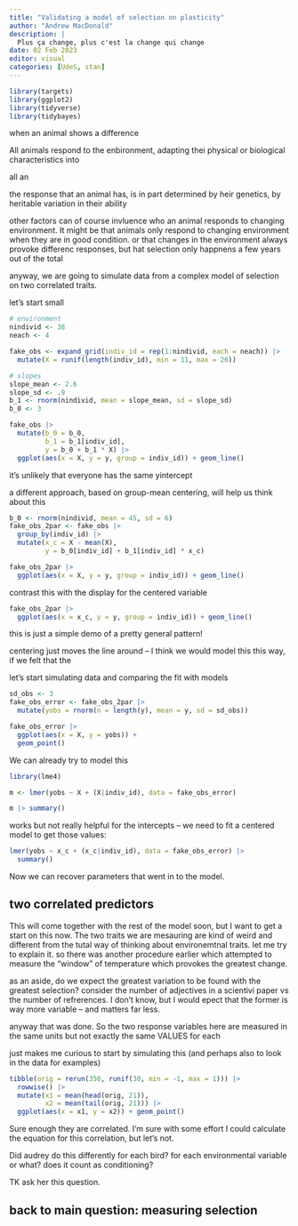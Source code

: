 ```yaml
---
title: "Validating a model of selection on plasticity"
author: "Andrew MacDonald"
description: |
  Plus ça change, plus c'est la change qui change
date: 02 Feb 2023
editor: visual
categories: [UdeS, stan]
---
```


```r
library(targets)
library(ggplot2)
library(tidyverse)
library(tidybayes)
```

when an animal shows a difference 

All animals respond to the enbironment, adapting thei physical or biological characteristics into 

all an

the response that an animal has, is in part determined by heir genetics, by heritable variation in their ability 

other factors can of course invluence who an animal responds to changing environment. It might be that animals only respond to changing environment when they are in good condition. or that changes in the environment always provoke differenc responses, but hat selection only happnens a few years out of the total 


anyway, we are going to simulate data from a complex model of selection on two correlated traits. 

let's start small

```r
# environment 
nindivid <- 38
neach <- 4

fake_obs <- expand_grid(indiv_id = rep(1:nindivid, each = neach)) |> 
  mutate(X = runif(length(indiv_id), min = 11, max = 26))

# slopes
slope_mean <- 2.6
slope_sd <- .9
b_1 <- rnorm(nindivid, mean = slope_mean, sd = slope_sd)
b_0 <- 3

fake_obs |> 
  mutate(b_0 = b_0,
         b_1 = b_1[indiv_id],
         y = b_0 + b_1 * X) |> 
  ggplot(aes(x = X, y = y, group = indiv_id)) + geom_line()

```

it's unlikely that everyone has the same yintercept

a different approach, based on group-mean centering, will help us think about this

```r
b_0 <- rnorm(nindivid, mean = 45, sd = 6)
fake_obs_2par <- fake_obs |> 
  group_by(indiv_id) |> 
  mutate(x_c = X - mean(X), 
         y = b_0[indiv_id] + b_1[indiv_id] * x_c)

fake_obs_2par |> 
  ggplot(aes(x = X, y = y, group = indiv_id)) + geom_line()

```

contrast this with the display for the centered variable

```r
fake_obs_2par |> 
  ggplot(aes(x = x_c, y = y, group = indiv_id)) + geom_line()
```

this is just a simple demo of a pretty general pattern! 

centering just moves the line around -- I think we would model this this way, if we felt that the 

let's start simulating data and comparing the fit with models

```r
sd_obs <- 3
fake_obs_error <- fake_obs_2par |> 
  mutate(yobs = rnorm(n = length(y), mean = y, sd = sd_obs))

fake_obs_error |> 
  ggplot(aes(x = X, y = yobs)) + 
  geom_point()
```

We can already try to model this

```r
library(lme4)

m <- lmer(yobs ~ X + (X|indiv_id), data = fake_obs_error)

m |> summary()
```


works but not really helpful for the intercepts -- we need to fit a centered model to get those values:

```r
lmer(yobs ~ x_c + (x_c|indiv_id), data = fake_obs_error) |> 
  summary()
```

Now we can recover parameters that went in to the model.

## two correlated predictors

This will come together with the rest of the model soon, but I want to get a start on this now. 
The two traits we are mesauring are kind of weird and different from the tutal way of thinking about environemtnal traits. let me try to explain it. so there was another procedure earlier which attempted to measure the "window" of temperature which provokes the greatest change. 

as an aside, do we expect the greatest variation to be found with the greatest selection? consider the number of adjectives in a scientivi paper vs the number of refrerences. I don't know, but I would epect that the former is way more variable -- and matters far less. 

anyway that was done. So the two response variables here are measured in the same units but not exactly the same VALUES for each

just makes me curious to start by simulating this (and perhaps also to look in the data for examples) 

```r
tibble(orig = rerun(350, runif(30, min = -1, max = 1))) |> 
  rowwise() |> 
  mutate(x1 = mean(head(orig, 21)),
         x2 = mean(tail(orig, 21))) |> 
  ggplot(aes(x = x1, y = x2)) + geom_point()
```

Sure enough they are correlated. I'm sure with some effort I could calculate the equation for this correlation, but let's not. 

Did audrey do this differently for each bird? for each environmental variable or what? does it count as conditioning? 

TK ask her this question.

## back to main question: measuring selection 




